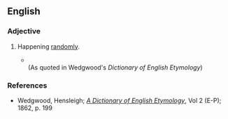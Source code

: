 ==English==

===Adjective===
{{en-adj|-}}

# {{lb|en|obsolete}} Happening [[randomly]].
#* {{quote-book|lang=en|year=~1596|title=A Tale of a Tub|author=[[w:Ben Jonson|Ben Jonson]]|url=http://hollowaypages.com/jonson1692tub.htm
|passage=I put it <br/> Ev'n to your worship's bitterment, habnab; <br/> I shall have a chance of the dice for it.}} <br/>(As quoted in Wedgwood's ''Dictionary of English Etymology'')

===References===
* Wedgwood, Hensleigh; ''[http://books.google.com/books?id=eXIPAAAAYAAJ A Dictionary of English Etymology]'', Vol 2 (E-P); 1862, p. 199